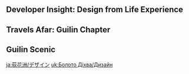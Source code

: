 {{RegionTabs}}
==Developer Insight: Design from Life Experience==
{{Transclude|Liyue/Design|Design from Life Experience}}

==Travels Afar: Guilin Chapter==
{{Transclude|Liyue/Design|Guilin Chapter}}

==Guilin Scenic==
{{Transclude|Liyue/Design|Guilin Scenic}}

[[ja:荻花洲/デザイン]]
[[uk:Болото Діхва/Дизайн]]